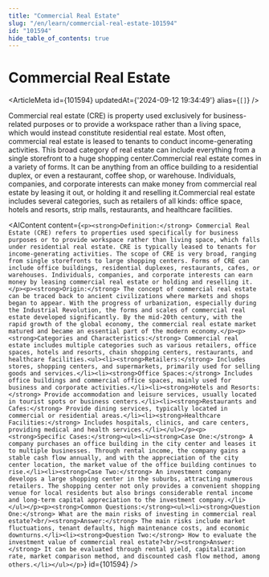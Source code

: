 ```yaml
---
title: "Commercial Real Estate"
slug: "/en/learn/commercial-real-estate-101594"
id: "101594"
hide_table_of_contents: true
---
```



# Commercial Real Estate

<ArticleMeta id={101594} updatedAt={'2024-09-12 19:34:49'} alias={`[]`} />
<div className='border-solid border-b border-t-0 my-4 border-[var(--ifm-color-gray-300)]' />

Commercial real estate (CRE) is property used exclusively for business-related purposes or to provide a workspace rather than a living space, which would instead constitute residential real estate. Most often, commercial real estate is leased to tenants to conduct income-generating activities. This broad category of real estate can include everything from a single storefront to a huge shopping center.Commercial real estate comes in a variety of forms. It can be anything from an office building to a residential duplex, or even a restaurant, coffee shop, or warehouse. Individuals, companies, and corporate interests can make money from commercial real estate by leasing it out, or holding it and reselling it.Commercial real estate includes several categories, such as retailers of all kinds: office space, hotels and resorts, strip malls, restaurants, and healthcare facilities.

<AIContent content={`<p><strong>Definition:</strong> Commercial Real Estate (CRE) refers to properties used specifically for business purposes or to provide workspace rather than living space, which falls under residential real estate. CRE is typically leased to tenants for income-generating activities. The scope of CRE is very broad, ranging from single storefronts to large shopping centers. Forms of CRE can include office buildings, residential duplexes, restaurants, cafes, or warehouses. Individuals, companies, and corporate interests can earn money by leasing commercial real estate or holding and reselling it.</p><p><strong>Origin:</strong> The concept of commercial real estate can be traced back to ancient civilizations where markets and shops began to appear. With the progress of urbanization, especially during the Industrial Revolution, the forms and scales of commercial real estate developed significantly. By the mid-20th century, with the rapid growth of the global economy, the commercial real estate market matured and became an essential part of the modern economy.</p><p><strong>Categories and Characteristics:</strong> Commercial real estate includes multiple categories such as various retailers, office spaces, hotels and resorts, chain shopping centers, restaurants, and healthcare facilities.<ul><li><strong>Retailers:</strong> Includes stores, shopping centers, and supermarkets, primarily used for selling goods and services.</li><li><strong>Office Spaces:</strong> Includes office buildings and commercial office spaces, mainly used for business and corporate activities.</li><li><strong>Hotels and Resorts:</strong> Provide accommodation and leisure services, usually located in tourist spots or business centers.</li><li><strong>Restaurants and Cafes:</strong> Provide dining services, typically located in commercial or residential areas.</li><li><strong>Healthcare Facilities:</strong> Includes hospitals, clinics, and care centers, providing medical and health services.</li></ul></p><p><strong>Specific Cases:</strong><ul><li><strong>Case One:</strong> A company purchases an office building in the city center and leases it to multiple businesses. Through rental income, the company gains a stable cash flow annually, and with the appreciation of the city center location, the market value of the office building continues to rise.</li><li><strong>Case Two:</strong> An investment company develops a large shopping center in the suburbs, attracting numerous retailers. The shopping center not only provides a convenient shopping venue for local residents but also brings considerable rental income and long-term capital appreciation to the investment company.</li></ul></p><p><strong>Common Questions:</strong><ul><li><strong>Question One:</strong> What are the main risks of investing in commercial real estate?<br/><strong>Answer:</strong> The main risks include market fluctuations, tenant defaults, high maintenance costs, and economic downturns.</li><li><strong>Question Two:</strong> How to evaluate the investment value of commercial real estate?<br/><strong>Answer:</strong> It can be evaluated through rental yield, capitalization rate, market comparison method, and discounted cash flow method, among others.</li></ul></p>`} id={101594} />
